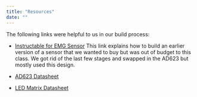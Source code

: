 ```yaml
---
title: "Resources"
date: ""
---
```


The following links were helpful to us in our build process:

- [Instructable for EMG Sensor](https://www.instructables.com/Muscle-EMG-Sensor-for-a-Microcontroller/)
This link explains how to build an earlier version of a sensor that we wanted to buy but was out of budget to this class. We got rid of the last few stages and swapped in the AD623 but mostly used this design.

- [AD623 Datasheet](https://www.analog.com/media/en/technical-documentation/data-sheets/ad623.pdf)

- [LED Matrix Datasheet](https://cdn-learn.adafruit.com/downloads/pdf/32x16-32x32-rgb-led-matrix.pdf)